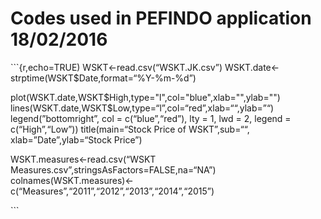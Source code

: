 # Codes used in PEFINDO application 18/02/2016

```{r,echo=TRUE)
WSKT<-read.csv("WSKT.JK.csv")
WSKT.date<-strptime(WSKT$Date,format="%Y-%m-%d")

plot(WSKT.date,WSKT$High,type="l",col="blue",xlab="",ylab="")
lines(WSKT.date,WSKT$Low,type="l",col="red",xlab="",ylab="")
legend("bottomright", col = c("blue","red"), lty = 1, lwd = 2, legend = c("High","Low"))
title(main="Stock Price of WSKT",sub="", xlab="Date",ylab="Stock Price")

WSKT.measures<-read.csv("WSKT Measures.csv",stringsAsFactors=FALSE,na="NA")
colnames(WSKT.measures)<-c("Measures","2011","2012","2013","2014","2015")

```
